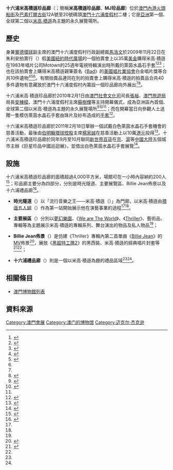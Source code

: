 {{noteTA
|1=zh-hans:迈克尔; zh-hk:米高; zh-tw:麥可;
|2=zh-hans:杰克逊; zh-hk:積遜; zh-tw:傑克森;
|3=zh-hans:米高积逊珍品廊;zh-hant:米高積遜珍品廊;zh-hk:米高積遜珍品廊;zh-tw:米高積遜珍品廊;zh-mo:米高積遜珍品廊;
}}
{{Infobox Museum
 |name          = 十六浦米高積遜珍品廊, 十六浦米高积逊珍品廊<br>MJ Gallery at Ponte 16
 |image         = MJ_Gallery_at_Ponte_16_2011.JPG
 |imagesize     = 300
 |caption       = 十六浦米高積遜珍品廊入口處
 |map_type      = 澳門
 |map_caption   = 十六浦米高積遜珍品廊位置圖
 |latitude      = 22.19688
 |longitude     = 113.536
 |established   = 2010年2月1日
 |location      = {{MACAU}}[[澳門內港碼頭|內港]]火頭船街及巴素打爾古街12A號至20號碼頭[[澳門十六浦度假村|澳門十六浦度假村]]二樓
 |visitors      = 每天約300至400人<ref>{{cite news |language=zh-hant |publisher=[[市民日報|市民日報]] |date=2011-06-26 |page=P02 |title=MJ逝世兩周年歌迷十六浦獻花 }}</ref>
 |website       = https://web.archive.org/web/20150403125244/http://www.ponte16.com.mo/MJ_gallery
}}'''十六浦米高積遜珍品廊'''（{{lang-en|'''MJ Gallery at Ponte 16'''}}；簡稱'''米高積遜珍品廊'''、'''MJ珍品廊'''）位於[[澳門|澳門]][[澳門內港碼頭|內港]][[火頭船街|火頭船街]]及[[巴素打爾古街|巴素打爾古街]]12A號至20號碼頭[[澳門十六浦度假村|澳門十六浦度假村]]二樓；它是[[亞洲|亞洲]]第一個、全球第二個以[[米高·積遜|米高·積遜]]為主題的永久展覽場所。

==歷史==
身兼[[實德環球|實德環球]]副主席的澳門十六浦度假村行政副總裁[[馬浩文|馬浩文]]於2009年11月22日在朱利安拍賣行（{{lang|en|Julien's Auctions}}）假[[美國|美國]][[紐約|紐約]][[時報廣場|時代廣場]]的一個拍賣會上以35萬[[美金|美金]]購得米高·積遜在1983年唱片公司Motown的25週年電視特輯演出時所戴的萊茵水晶石手套<ref>{{cite news |language=zh-hant |publisher=[[成報|成報]] |date=2009-11-23 |page=A02   |title=澳門經營酒店　兼辦賭船旅遊 }}</ref><ref>{{cite news |language=zh-hant |publisher=[[新華澳報|新華澳報]] |date=2009-11-23 |page=02  |title=十六浦280萬投得MJ白手套 打造米高積遜歌迷亞洲聚腳點 }}</ref><ref>{{cite news |language=zh-hant |publisher=[[大公報|大公報]] |date=2010-04-21 |page=C05  |title=逾百件巨星珍品澳門十六浦展出 }}</ref>；也在該拍賣會上購得米高積遜親筆簽名《[[Bad|Bad]]》的[[美國唱片業協會|美國唱片業協會]]白金唱片獎等合共10件遺物<ref>{{cite news |language=zh-hant |publisher=[[市民日報|市民日報]] |date=2009-12-14 |page=P01 |title=十六浦籌辦米高積遜珍品廊 }}</ref><ref>{{cite news |language=zh-hant |publisher=[[澳門日報|澳門日報]] |date=2009-12-14 |page=C01 |title=水晶手套 Thriller喪屍衫 MJ珍品展料掀狂熱 }}</ref><ref name="Umag" />。有關拍賣品連同在別的拍賣會上購得米高·積遜的拍賣品合共40多件遺物有意藏放於澳門十六浦度假村內籌設一個珍品廊向外展出<ref name="Umag" /><ref>{{cite news |language=zh-hant |publisher=[[華僑報|華僑報]] |date=2009-12-14 |page=14 |title=明年二月一日開放適逢酒店成立兩周年 十六浦建米高積遜藝術廊 }}</ref>。

十六浦米高·積遜珍品廊於2010年2月1日由[[澳門社會文化司|澳門社會文化司]]司長[[張裕|張裕]]、[[澳門旅遊局|澳門旅遊局]]局長[[安棟樑|安棟樑]]、澳門十六浦度假村主席[[蘇樹輝|蘇樹輝]]等主持開幕儀式，成為亞洲區內首個、全球第二個以米高·積遜為主題的永久展覽場所<ref name="headline">{{cite news |language=zh-hant |publisher=[[頭條日報|頭條日報]] |date=2010-02-01 |page=P47 |title=澳門樂遊 MJ珍藏品曝光 }}</ref><ref>{{cite news |language=zh-hant |publisher=[[市民日報|市民日報]] |date=2010-02-02 |page=P01 |title=為澳旅遊業增新元素 吸引海內外人士到訪 十六浦米高積遜珍品廊開幕 }}</ref><ref name="asia" />；而在開幕當日向參觀人土送贈一隻模仿萊茵水晶石手套由珠片及紗布造成的[[手套|手套]]<ref>{{cite news |language=zh-hant |publisher=[[澳門日報|澳門日報]] |date=2010-02-02 |page=B01 |title=仿帽手套夠珍稀 變身MJ滿場飛賭王近況被追問何太笑說好精神 }}</ref>。

十六浦米高積遜珍品廊於2011年2月18日舉辦一個試戴白色萊茵水晶石手套機會的慈善活動，最後由[[伯明翰環球控股|伯明翰環球控股]]主席[[楊家誠|楊家誠]]在慈善活動上以10萬[[港元|港元]]投得<ref>{{cite news |language=zh-hant |publisher=[[成報|成報]] |date=2011-02-18 |page=A11 |title=楊家誠投得MJ手套試戴　10萬善款捐澳門特殊奧運會 }}</ref>。十六浦米高積遜珍品廊於同年9月至10月聯同[[新世界百貨中國有限公司|新世界百貨]]在[[北京|京]]、[[上海|滬]]等[[中國大陸|中國大陸]]五個城市主辦《巨星珍品中國巡迴展》，並借出白色萊茵水晶石手套展覽<ref>{{cite news |language=zh-hant |publisher=[[市民日報|市民日報]] |date=2011-09-09 |page=P04 |title=新世界百貨澳門十六浦 巨星珍品中國巡迴展北京揭幕 }}</ref>。

{{multiple image
|align=left|direction = vertical |header=十六浦米高積遜珍品廊
|image1=MJ Gallery at Ponte 16 6279.JPG |width1=200|caption1=時光隧道
|image2=MJ Gallery at Ponte 16 6260.JPG |width2=200 |caption2=Billie Jean佈景
}}

==設施==
十六浦米高積遜珍品廊的面積超過4,000平方米，場館可在一小時內容納約200人<ref>{{cite news |language=zh-hant |publisher=[[蘋果日報|蘋果日報]] |date=2010-02-03 |page=C17 |title=MJ珍品坐鎮十六浦　四姨太戴A貨手套朝聖 }}</ref>；珍品廊主要分為四部分，分別是時光隧道、主要展覽區、Billie Jean佈景以及十六浦禮品廊<ref name="MJG">{{cite book|language=en |title=MJ Gallery at Ponte 16 |year=2010 |publisher=澳門十六浦度假村 |location=澳門 }}</ref>。

* '''時光隧道'''（{{lang|en|'''Time Tunnel'''}}）以「流行音樂之王——米高·積遜（{{lang|en|MJ, The King of Pop}}）」為門廊，以米高·積遜由[[積遜五人組|積遜五人組]]（{{lang|en|The Jackson 5}}）作為第一站開始展示他在演藝事業的過程<ref name="headline" /><ref name="MJG" />。

* '''主要展區'''（{{lang|en|'''Main Exhibition Hall'''}}）分別以[[夢幻樂園_(聖巴巴拉縣)|夢幻樂園]]、《[[天下一家|We are The World]]》、《[[Thriller_(迈克尔·杰克逊专辑)|Thriller]]》、藝術品、專輯等為主題展示米高·積遜的專輯系列、舞台演出的物品及私人物品<ref name="headline" />；

* '''Billie Jean佈景'''（{{lang|en|'''Billie Jean Setting'''}}）是仿建《Thriller》專輯內第二首單曲《[[Billie_Jean|Billie Jean]]》的[[音樂影片|MV]]佈景<ref name="asia">{{cite news |language=zh-hant |publisher=[[市民日報|市民日報]] |date=2010-02-02 |page=P01 |title=十六浦締傳奇亞洲首設MJ展館 }}</ref>，展放《[[黑超特工隊2|黑超特工隊2]]》的黑西裝、米高·積遜的經典唱片封套等<ref name="Umag">{{cite news |language=zh-hant |publisher=U Magazine - Travel |date=2010-02-12 |page=076 |title=提案3 參觀最新米高積遜珍品廊 }}</ref><ref name="MJG" />；

* '''十六浦禮品廊'''（{{lang|en|'''Ponte 16 Gift Gallery'''}}）則是一個以米高·積遜為題的禮品區域<ref name="headline" /><ref name="MJG" />。

==相關條目==
* [[澳門博物館列表|澳門博物館列表]]

==資料來源==
<div class="references-small">
<references></references>
</div>

{{Commonscat|MJ Gallery at Ponte 16}}
{{迈克尔·杰克逊}}
{{澳門博物館}}

[[Category:澳門會展|Category:澳門會展]]
[[Category:澳门的博物馆|Category:澳门的博物馆]]
[[Category:迈克尔·杰克逊|Category:迈克尔·杰克逊]]
